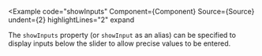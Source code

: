 
<Example
  code="showInputs"
  Component={Component}
  Source={Source}
  undent={2}
  highlightLines="2"
  expand
>
  The `showInputs` property (or `showInput` as an alias) can be specified to
  display inputs below the slider to allow precise values to be entered.
</Example>
